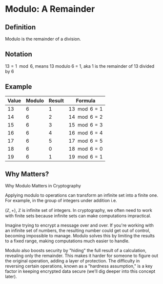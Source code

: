 # Modulo: A Remainder

## Definition

Modulo is the remainder of a division.

## Notation

$13 = 1 \mod 6$, means 13 modulo 6 = 1, aka 1 is the remainder of 13 divided by 6

## Example

| Value | Modulo | Result | Formula         |
| ----- | ------ | ------ | --------------- |
| 13    | 6      | 1      | $13 \mod 6 = 1$ |
| 14    | 6      | 2      | $14 \mod 6 = 2$ |
| 15    | 6      | 3      | $15 \mod 6 = 3$ |
| 16    | 6      | 4      | $16 \mod 6 = 4$ |
| 17    | 6      | 5      | $17 \mod 6 = 5$ |
| 18    | 6      | 0      | $18 \mod 6 = 0$ |
| 19    | 6      | 1      | $19 \mod 6 = 1$ |

## Why Matters?

Why Modulo Matters in Cryptography

Applying modulo to operations can transform an infinite set into a finite one. For example, in the group of integers under addition i.e.

$\mathbb{(Z,+)}$, $\mathbb{Z}$ is infinite set of integers. In cryptography, we often need to work with finite sets because infinite sets can make computations impractical.

Imagine trying to encrypt a message over and over. If you're working with an infinite set of numbers, the resulting number could get out of control, becoming impossible to manage. Modulo solves this by limiting the results to a fixed range, making computations much easier to handle.

Modulo also boosts security by "hiding" the full result of a calculation, revealing only the remainder. This makes it harder for someone to figure out the original operation, adding a layer of protection. The difficulty in reversing certain operations, known as a "hardness assumption," is a key factor in keeping encrypted data secure (we’ll dig deeper into this concept later).
